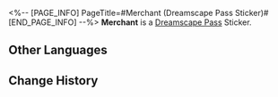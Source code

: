 <%-- [PAGE_INFO]
PageTitle=#Merchant (Dreamscape Pass Sticker)#
[END_PAGE_INFO] --%>
{{Stub|Location information}}
{{Item Infobox
|title       = Merchant
|id          = 223052
|image       = Dreamscape Pass Sticker Merchant.png{{subst:void|<!--$UPLOAD:<<SpriteOutput/TravelBrochure/StickFigures/223052.png>-<Dreamscape Pass Sticker Merchant.png>-<Item Icons>>-->}}
|type        = Dreamscape Pass Sticker
|type2       = Dreamchaser Stickers
|invCategory = 
|rarity      = 4
|effect      = 
|description = Digital stickers that can be used to decorate the pages of the Dreamtour Handbook. They come in many different styles.
|source1     = [[Complete "Envision a Rose Forthcoming" and record Cocona's story]]
}}
{{Description|Life is a lamp, and you hold its switch.}}
'''Merchant''' is a [[Dreamscape Pass]] Sticker.

==Other Languages==
{{Other Languages
|en   = Merchant
|zhs  = 商人
|zht  = 商人
|ja   = 商人
|ko   = 장사꾼
|es   = Comerciante
|fr   = Marchand
|ru   = Торговец
|th   = ผู้ค้าขาย
|vi   = Thương Nhân
|de   = Händlerin
|id   = Pebisnis
|pt   = Comerciante
}}

==Change History==
{{Change History|2.0}}